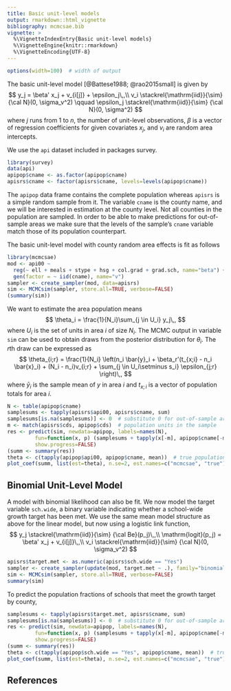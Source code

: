 ---
title: Basic unit-level models
output: rmarkdown::html_vignette
bibliography: mcmcsae.bib
vignette: >
  %\VignetteIndexEntry{Basic unit-level models}
  %\VignetteEngine{knitr::rmarkdown}
  %\VignetteEncoding{UTF-8}
---

```{r, echo=FALSE}
options(width=100)  # width of output
```


The basic unit-level model [@Battese1988; @rao2015small] is given by
$$
y_j = \beta' x_j + v_{i[j]} + \epsilon_j\,,\\
v_i \stackrel{\mathrm{iid}}{\sim} {\cal N}(0, \sigma_v^2) \qquad \epsilon_j \stackrel{\mathrm{iid}}{\sim} {\cal N}(0, \sigma^2)
$$
where $j$ runs from 1 to $n$, the number of unit-level observations, $\beta$ is a vector of regression coefficients for given covariates $x_j$, and $v_i$ are random area intercepts.

We use the `api` dataset included in packages survey.

```{r, message=FALSE}
library(survey)
data(api)
apipop$cname <- as.factor(apipop$cname)
apisrs$cname <- factor(apisrs$cname, levels=levels(apipop$cname))
```

The `apipop` data frame contains the complete population whereas `apisrs` is a simple
random sample from it.
The variable `cname` is the county name, and we will be interested in estimation
at the county level. Not all counties in the population are sampled. In order to be
able to make predictions for out-of-sample areas we make sure that the levels of the
sample's `cname` variable match those of its population counterpart.

The basic unit-level model
with county random area effects is fit as follows
```{r, message=FALSE}
library(mcmcsae)
mod <- api00 ~ 
  reg(~ ell + meals + stype + hsg + col.grad + grad.sch, name="beta") +
  gen(factor = ~ iid(cname), name="v")
sampler <- create_sampler(mod, data=apisrs)
sim <- MCMCsim(sampler, store.all=TRUE, verbose=FALSE)
(summary(sim))
```

We want to estimate the area population means
$$
\theta_i = \frac{1}{N_i}\sum_{j \in U_i} y_j\,,
$$
where $U_i$ is the set of units in area $i$ of size $N_i$.
The MCMC output in variable `sim` can be used to obtain draws from the posterior distribution for $\theta_i$. The $r$th draw can be expressed as
$$
\theta_{i;r} = \frac{1}{N_i} \left(n_i \bar{y}_i + \beta_r'(t_{x;i} - n_i \bar{x}_i) + (N_i - n_i)v_{i;r} + \sum_{j \in U_i\setminus s_i} \epsilon_{j;r} \right)\,,
$$
where $\bar{y}_i$ is the sample mean of $y$ in area $i$ and $t_{x;i}$ is a vector of population totals for area $i$.

```{r, fig.width=7, fig.height=7, fig.align="center"}
N <- table(apipop$cname)
samplesums <- tapply(apisrs$api00, apisrs$cname, sum)
samplesums[is.na(samplesums)] <- 0  # substitute 0 for out-of-sample areas
m <- match(apisrs$cds, apipop$cds)  # population units in the sample
res <- predict(sim, newdata=apipop, labels=names(N),
         fun=function(x, p) (samplesums + tapply(x[-m], apipop$cname[-m], sum ))/N,
         show.progress=FALSE)
(summ <- summary(res))
theta <- c(tapply(apipop$api00, apipop$cname, mean))  # true population quantities
plot_coef(summ, list(est=theta), n.se=2, est.names=c("mcmcsae", "true"), maxrows=30)
```


## Binomial Unit-Level Model

A model with binomial likelihood can also be fit. We now model the target variable `sch.wide`, a binary variable indicating whether a school-wide growth target has been met.
We use the same mean model structure as above for the linear model, but now using a logistic link function,
$$
y_j \stackrel{\mathrm{iid}}{\sim} {\cal Be}(p_j)\,,\\
\mathrm{logit}(p_j) = \beta' x_j + v_{i[j]}\,,\\
v_i \stackrel{\mathrm{iid}}{\sim} {\cal N}(0, \sigma_v^2)
$$

```{r}
apisrs$target.met <- as.numeric(apisrs$sch.wide == "Yes")
sampler <- create_sampler(update(mod, target.met ~ .), family="binomial", data=apisrs)
sim <- MCMCsim(sampler, store.all=TRUE, verbose=FALSE)
summary(sim)
```

To predict the population fractions of schools that meet the growth target by county,
```{r, fig.width=7, fig.height=7, fig.align="center"}
samplesums <- tapply(apisrs$target.met, apisrs$cname, sum)
samplesums[is.na(samplesums)] <- 0  # substitute 0 for out-of-sample areas
res <- predict(sim, newdata=apipop, labels=names(N),
         fun=function(x, p) (samplesums + tapply(x[-m], apipop$cname[-m], sum ))/N,
         show.progress=FALSE)
(summ <- summary(res))
theta <- c(tapply(apipop$sch.wide == "Yes", apipop$cname, mean))  # true population quantities
plot_coef(summ, list(est=theta), n.se=2, est.names=c("mcmcsae", "true"), maxrows=30)
```


## References
